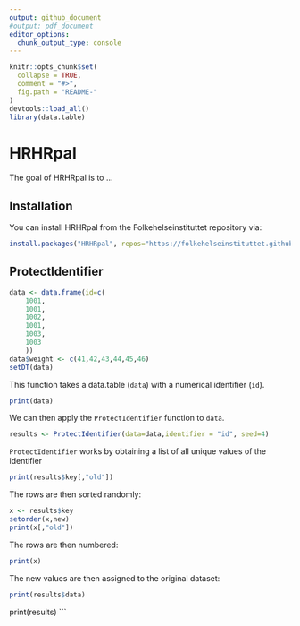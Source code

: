 ```yaml
---
output: github_document
#output: pdf_document
editor_options: 
  chunk_output_type: console
---
```


<!-- README.md is generated from README.Rmd. Please edit that file -->

```r
knitr::opts_chunk$set(
  collapse = TRUE,
  comment = "#>",
  fig.path = "README-"
)
devtools::load_all()
library(data.table)
```

# HRHRpal

The goal of HRHRpal is to ...

## Installation

You can install HRHRpal from the Folkehelseinstituttet repository via:

```r
install.packages("HRHRpal", repos="https://folkehelseinstituttet.github.io/drat/")
```

## ProtectIdentifier

```r
data <- data.frame(id=c(
    1001,
    1001,
    1002,
    1001,
    1003,
    1003
    ))
data$weight <- c(41,42,43,44,45,46)
setDT(data)
```

This function takes a data.table (`data`) with a numerical identifier (`id`). 

```r
print(data)
```

We can then apply the `ProtectIdentifier` function to `data`.

```r
results <- ProtectIdentifier(data=data,identifier = "id", seed=4)
```

`ProtectIdentifier` works by obtaining a list of all unique values of the identifier

```r
print(results$key[,"old"])
```

The rows are then sorted randomly:

```r
x <- results$key
setorder(x,new)
print(x[,"old"])
```

The rows are then numbered:

```r
print(x)
```

The new values are then assigned to the original dataset:

```r
print(results$data)
```



print(results)
```
